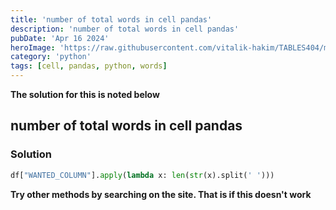 ```yaml
---
title: 'number of total words in cell pandas'
description: 'number of total words in cell pandas'
pubDate: 'Apr 16 2024'
heroImage: 'https://raw.githubusercontent.com/vitalik-hakim/TABLES404/main/error_b/python.jpg'
category: 'python'
tags: [cell, pandas, python, words]
---
```


**The solution for this is noted below**

## number of total words in cell pandas

### Solution

```python
df["WANTED_COLUMN"].apply(lambda x: len(str(x).split(' ')))
```

**Try other methods by searching on the site. That is if this doesn't work**
